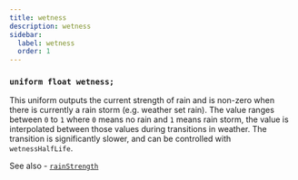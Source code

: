 ```yaml
---
title: wetness
description: wetness
sidebar:
  label: wetness
  order: 1
---
```


### `uniform float wetness;`

This uniform outputs the current strength of rain and is non-zero when there is currently a rain storm (e.g. weather set rain). The value ranges between `0` to `1` where `0` means no rain and `1` means rain storm, the value is interpolated between those values during transitions in weather.
The transition is significantly slower, and can be controlled with `wetnessHalfLife`.

See also - [`rainStrength`](/reference/uniforms/general/rainstrength)